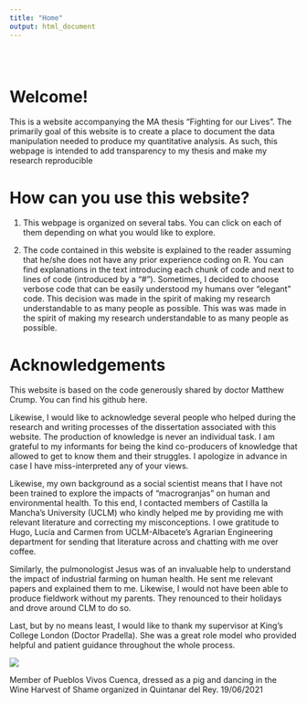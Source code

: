 ```yaml
---
title: "Home"
output: html_document
---
```


<style type="text/css">
.title {
  display: none;
}

#getting-started img {
  margin-right: 10px;
}

</style>

<div class="row" style="padding-top: 30px;">
<div class="col-sm-6">

# **Welcome!**

This is a website accompanying the MA thesis “Fighting for our Lives”. The 
primarily goal of this website is to create a place to document the data 
manipulation needed to produce my quantitative analysis. As such, this webpage 
is intended to add transparency to my thesis and make my research reproducible

# How can you use this website?

1. This webpage is organized on several tabs. You can click on each of them 
depending on what you would like to explore.

2. The code contained in this website is explained to the reader assuming that 
he/she does not have any prior experience coding on R. You can find explanations
in the text introducing each chunk of code and next to lines of code 
(introduced by a “#”). Sometimes, I decided to choose verbose code that can be 
easily understood my humans over “elegant” code. This decision was made in the 
spirit of making my research understandable to as many people as possible.
This was was made in the spirit of making my research understandable to as 
many people as possible.

# Acknowledgements

This website is based on the code generously shared by doctor Matthew Crump. 
You can find his github here.

Likewise, I would like to acknowledge several people who helped during the 
research and writing processes of the dissertation associated with this website. 
The production of knowledge is never an individual task. I am grateful to my 
informants for being the kind co-producers of knowledge that allowed to get to 
know them and their struggles. I apologize in advance in case I have 
miss-interpreted any of your views.

Likewise, my own background as a social scientist means that I have not been 
trained to explore the impacts of “macrogranjas” on human and environmental 
health. To this end, I contacted members of Castilla la Mancha’s University 
(UCLM) who kindly helped me by providing me with relevant literature and 
correcting my misconceptions. I owe gratitude to Hugo, Lucía and Carmen from 
UCLM-Albacete’s Agrarian Engineering department for sending that literature 
across and chatting with me over coffee.

Similarly, the pulmonologist Jesus was of an invaluable help to understand the 
impact of industrial farming on human health. He sent me relevant papers and 
explained them to me. Likewise, I would not have been able to produce fieldwork 
without my parents. They renounced to their holidays and drove around CLM to do so.

Last, but by no means least, I would like to thank my supervisor at King’s 
College London (Doctor Pradella). She was a great role model who provided 
helpful and patient guidance throughout the whole process.

![](images/dancing_pig_1.jpg)

Member of Pueblos Vivos Cuenca, dressed as a pig and dancing in the Wine Harvest 
of Shame organized in Quintanar del Rey. 19/06/2021
